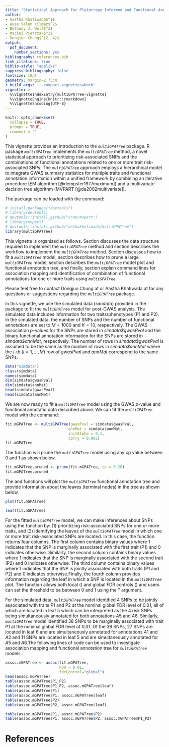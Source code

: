 ```yaml
---
title: "Statistical Approach for Pleiotropy Informed and Functional Annotation Tree Guided Prioritization of GWAS Results with `*multiGPATree*' Package"
author: 
- Aastha Khatiwada$^1$
- Ayse Selen Yilmaz$^2$
- Bethany J. Wolf$^3$
- Maciej Pietrzak$^2$
- Dongjun Chung$^{2, 4}$
output:
  pdf_document:
    number_sections: yes
bibliography: references.bib
link_citations: true
biblio-style: "apalike"
suppress-bibliography: false
fontsize: 10pt
geometry: margin=2.75cm
r_build_args: '--compact-vignettes=both'
vignette: >
  %\VignetteIndexEntry{multiGPATree-vignette}
  %\VignetteEngine{knitr::rmarkdown}
  %\VignetteEncoding{UTF-8}
---
```


```r
knitr::opts_chunk$set(
  collapse = TRUE,
  prompt = TRUE,
  comment = ""
)
```
\begin{center}
$~^1$Department of Biostatistics and Bioinformatics, National Jewish Health, Denver, CO
\newline
$~^2$Department of Biomedical Informatics, The Ohio State University, Columbus, OH
\newline
$~^3$Department of Public Health Sciences, Medical University of South Carolina, Charleston, SC
\newline
$~^4$Pelotonia Institute for Immuno-Oncology, The James Comprehensive Cancer Center, The Ohio State University, Columbus, OH
\end{center}


\section{Overview}

This vignette provides an introduction to the *`multiGPATree`* package. R package *`multiGPATree`* implements the *`multiGPATree`* method, a novel statistical approach to prioritizing risk-associated SNPs and the combinations of functional annotations related to one or more trait risk-associated SNPs. The *`multiGPATree`* approach employs a hierarchical model to integrate GWAS summary statistics for multiple traits and functional annotation information within a unified framework by combining an iterative procedure (EM algorithm [@dempster1977maximum]) and a multivariate decision tree algorithm (MVPART [@de2002multivariate]).

The package can be loaded with the command:
\newline

```r
# install.packages("devtools")
# library(devtools)
# devtools::install_github("cran/mvpart")
# library(mvpart)
# devtools::install_github("asthakhatiwada/multiGPATree")
library(multiGPATree)
```


This vignette is organized as follows.
Section \ref{datastructure} discusses the data structure required to implement the *`multiGPATree`* method and section \ref{workflow} describes the workflow to implement the *`multiGPATree`* method. Section \ref{fitting} discusses how to fit a *`multiGPATree`* model, section \ref{pruning} describes how to prune a large *`multiGPATree`* model, section \ref{annotation} describes the *`multiGPATree`* model plot and functional annotation tree, and finally, section \ref{association} explain command lines for association mapping and identification of combination of functional annotations for one or more traits using *`multiGPATree`*.

Please feel free to contact Dongjun Chung at \texttt{chung.911@osc.edu} or Aastha Khatiwada at \texttt{khatiwadaa@njhealth.org} for any questions or suggestions regarding the *`multiGPATree`* package.

\section{Data structure}\label{datastructure}

In this vignette, we use the simulated data (*simdata*) provided in the package to fit the *`multiGPATree`* model for post-GWAS analysis. The simulated data includes information for two traits/phenotypes (P1 and P2). In the simulated data, the number of SNPs and the number of functional annotations are set to $M=1000$ and $K=10$, respectively. The GWAS association  $p$-values for the SNPs are stored in *simdata\$gwasPval* and the binary functional annotation information for the SNPs are stored in *simdata\$annMat*, respectively. The number of rows in *simdata\$gwasPval* is assumed to be the same as the number of rows in  *simdata\$annMat* where the $i$-th ($i=1,...,M$) row of *gwasPval* and *annMat*  correspond to the same SNPs.

```r
data("simdata")
class(simdata)
names(simdata)
dim(simdata$gwasPval)
dim(simdata$annMat)
head(simdata$gwasPval)
head(simdata$annMat)
```


\section{Workflow}\label{workflow}
\subsection{Fitting the multiGPATree Model}\label{fitting}

We are now ready to fit a *`multiGPATree`* model using the GWAS $p$-value  and functional annotatio data described above. We can fit the *`multiGPATree`* model with the command:

```r
fit.mGPATree <- multiGPATree(gwasPval = simdata$gwasPval,
                            annMat = simdata$annMat,
                            initAlpha = 0.1,
                            cpTry = 0.005)
fit.mGPATree
```



\subsection{Prunning the multiGPATree model}\label{pruning}

The \texttt{prune()} function will prune the *`multiGPATree`* model using any cp value between 0 and 1 as shown below.

```r
fit.mGPATree.pruned <- prune(fit.mGPATree, cp = 0.20)
fit.mGPATree.pruned
```

\subsection{Functional annotation tree}\label{annotation}

The \texttt{plot()} and \texttt{leaf()} functions will plot the *`multiGPATree`* functional annotation tree and provide information about the leaves (terminal nodes) in the tree as shown below.

```r
plot(fit.mGPATree)
```

```r
leaf(fit.mGPATree)
```


\subsection{Association mapping}\label{association}

For the fitted *`multiGPATree`* model, we can make inferences about SNPs using the \texttt{assoc()} function by: $(1)$ prioritizing risk-associated SNPs for one or more traits, and (2) identifying the leaves of the *`multiGPATree`* model in which one or more trait risk-associated SNPs are located. In this case, the \texttt{assoc()} function returns four columns. The first column contains binary values where 1 indicates that the SNP is marginally associated with the first trait (P1) and 0 indicates otherwise. Similarly, the second column contains binary values where 1 indicates that the SNP is marginally associated with the second trait (P2) and 0 indicates otherwise. The third column contains binary values where 1 indicates that the SNP is jointly associated with both traits (P1 and P2) and 0 indicates otherwise.Finally, the fourth column provides information regarding the leaf in which a SNP is located in the *`multiGPATree`* plot. The \texttt{assoc()} function allows both local (\texttt{fdrControl="local"}) and global FDR controls (\texttt{fdrControl="global"}) and users can set the threshold to be between 0 and 1 using the '\texttt{FDR}' argument. 

For the simulated data, *`multiGPATree`* model identified $4$ SNPs to be jointly associated with traits P1 and P2 at the nominal global FDR level of $0.01$, all of which are located in leaf 5 which can be interpreted as the 4 risk SNPs being simultaneously annotated for both annotations $A5$ and $A6$. Similarly, *`multiGPATree`* model identified $38$ SNPs to be marginally associated with trait P1 at the nominal global FDR level of $0.01$. Of the  $38$ SNPs, 27 SNPs are located in leaf 6 and are simultaneously annotated for annotations $A1$ and $A2$ and 11 SNPs are located in leaf 5 and are simultaneously annotated for $A5$ and $A6$.The following lines of code can be used to investigate association mapping and functional annotation tree for *`multiGPATree`* models.

```r
assoc.mGPATree <- assoc(fit.mGPATree,
                        FDR = 0.01, 
                        fdrControl="global")
head(assoc.mGPATree)
table(assoc.mGPATree$P1_P2)
table(assoc.mGPATree$P1_P2, assoc.mGPATree$leaf)
table(assoc.mGPATree$P1)
table(assoc.mGPATree$P1, assoc.mGPATree$leaf)
table(assoc.mGPATree$P2)
table(assoc.mGPATree$P2, assoc.mGPATree$leaf)

table(assoc.mGPATree$P1, assoc.mGPATree$P2)
table(assoc.mGPATree$P1, assoc.mGPATree$P2, assoc.mGPATree$P1_P2)
```

# References
